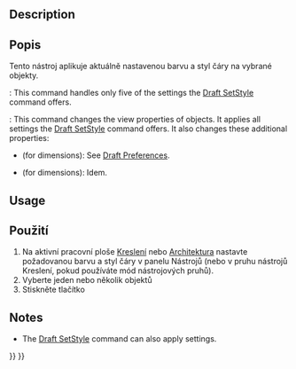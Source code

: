 <languages/>

{{Docnav
|[[Draft_WorkingPlaneProxy|WorkingPlaneProxy]]
|[[Draft_Heal|Heal]]
|[[Draft_Workbench|Draft]]
|IconL=Draft_WorkingPlaneProxy.svg
|IconR=Draft_Heal.svg
|IconC=Workbench_Draft.svg
}}

<div class="mw-translate-fuzzy">
{{GuiCommand/cs|Name=Draft_Apply|Name/cs=Kreslení Použij|Workbenches=[[Draft_Workbench/cs|Kreslení]], [[Arch_Workbench/cs|Architektura]]|MenuLocation=Draft -> Apply style}}
</div>

==Description==

<div class="mw-translate-fuzzy">
==Popis==
Tento nástroj aplikuje aktuálně nastavenou barvu a styl čáry na vybrané objekty.
</div>

{{VersionMinus|0.21}}: This command handles only five of the settings the [[Draft_SetStyle|Draft SetStyle]] command offers.

{{Version|0.21}}: This command changes the view properties of objects. It applies all settings the [[Draft_SetStyle|Draft SetStyle]] command offers. It also changes these additional properties:
* {{PropertyView|Decimals}} (for dimensions): See [[Draft_Preferences#Texts_and_dimensions|Draft Preferences]].
* {{PropertyView|ShowLine}} (for dimensions): Idem.

==Usage==

<div class="mw-translate-fuzzy">
==Použití==
# Na aktivní pracovní ploše  [[Draft Workbench/cs|Kreslení]] nebo [[Arch Workbench/cs|Architektura]] nastavte požadovanou barvu a styl čáry v panelu Nástrojů (nebo v pruhu nástrojů Kreslení, pokud používáte mód nástrojových pruhů).
# Vyberte jeden nebo několik objektů
# Stiskněte tlačítko {{KEY|[[Image:Draft_Apply.png|16px]] [[Draft Apply/cs|Použij styl]]}}
</div>

==Notes==

* The [[Draft_SetStyle|Draft SetStyle]] command can also apply settings.


{{Docnav
|[[Draft_WorkingPlaneProxy|WorkingPlaneProxy]]
|[[Draft_Heal|Heal]]
|[[Draft_Workbench|Draft]]
|IconL=Draft_WorkingPlaneProxy.svg
|IconR=Draft_Heal.svg
|IconC=Workbench_Draft.svg
}}

{{Draft Tools navi{{#translation:}}}}
{{Userdocnavi{{#translation:}}}}